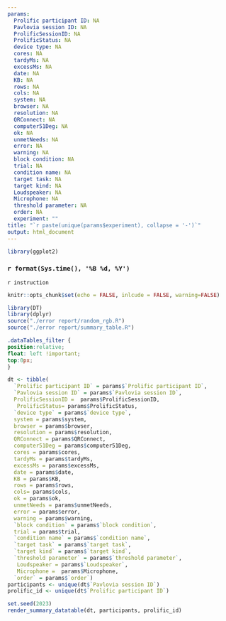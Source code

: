 ```yaml
---
params:
  Prolific participant ID: NA
  Pavlovia session ID: NA 
  ProlificSessionID: NA
  ProlificStatus: NA
  device type: NA 
  cores: NA
  tardyMs: NA
  excessMs: NA
  date: NA
  KB: NA
  rows: NA
  cols: NA
  system: NA
  browser: NA
  resolution: NA
  QRConnect: NA
  computer51Deg: NA
  ok: NA
  unmetNeeds: NA
  error: NA
  warning: NA 
  block condition: NA
  trial: NA
  condition name: NA
  target task: NA
  target kind: NA
  Loudspeaker: NA
  Microphone: NA
  threshold parameter: NA
  order: NA
  experiment: ""
title: "`r paste(unique(params$experiment), collapse = '-')`"
output: html_document
---
```

```r
library(ggplot2)
```

### `r format(Sys.time(), '%B %d, %Y')`

```{=html}
<style>
.main-container {
    margin-left: 0;
    margin-right: 0;
}
</style>
```

`r instruction`

```r
knitr::opts_chunk$set(echo = FALSE, inlcude = FALSE, warning=FALSE)
```


```r
library(DT)
library(dplyr)
source("./error report/random_rgb.R")
source("./error report/summary_table.R")
```

```css
.dataTables_filter {
position:relative; 
float: left !important; 
top:0px;
}
```

```r
dt <- tibble(
  `Prolific participant ID` = params$`Prolific participant ID`,
  `Pavlovia session ID` = params$`Pavlovia session ID`,
  ProlificSessionID =  params$ProlificSessionID,
   ProlificStatus= params$ProlificStatus,
  `device type` = params$`device type`,
  system = params$system,
  browser = params$browser,
  resolution = params$resolution,
  QRConnect = params$QRConnect,
  computer51Deg = params$computer51Deg,
  cores = params$cores,
  tardyMs = params$tardyMs,
  excessMs = params$excessMs,
  date = params$date,
  KB = params$KB,
  rows = params$rows,
  cols= params$cols,
  ok = params$ok,
  unmetNeeds = params$unmetNeeds,
  error = params$error,
  warning = params$warning,
  `block condition` = params$`block condition`,
  trial = params$trial,
  `condition name` = params$`condition name`,
  `target task` = params$`target task`,
  `target kind` = params$`target kind`,
  `threshold parameter` = params$`threshold parameter`,
   Loudspeaker = params$`Loudspeaker`, 
   Microphone =  params$Microphone,
  `order` = params$`order`)
participants <- unique(dt$`Pavlovia session ID`)
prolific_id <- unique(dt$`Prolific participant ID`)
```


```r
set.seed(2023)
render_summary_datatable(dt, participants, prolific_id)
```



